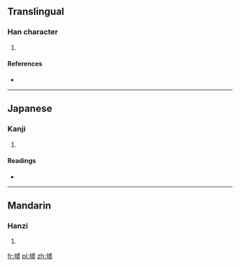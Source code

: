 ==Translingual==

===Han character===
{{Han char|rn=32|rad=土|as=12|sn=15|four=|canj=土戈尸廿 (GIST)|ids=⿰[[土]][[盛]]}}

# {{defn|Han|sort=土12}}

====References====
* {{Han ref|kx=0239.050|dkj=05474|hdz=10479.050|uh=58AD|ud=22701}}

----

==Japanese==

===Kanji===
{{ja-kanji|grade=|rs=土12}}

# {{defn|lang=ja|sort=土12}}

====Readings====
* {{ja-readings|on=[[せい]] (sei)|kun=}}

----

==Mandarin==

===Hanzi===
{{cmn-hanzi|pin=[[shèng]] ([[sheng4]]), [[huī]] ([[hui1]])|wg=sheng<sup>4</sup>, hui<sup>1</sup>}}

# {{defn|lang=cmn|sort=土12}}

[[fr:墭]]
[[pl:墭]]
[[zh:墭]]